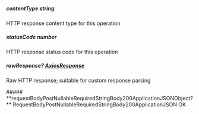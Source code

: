 
##### **contentType** string
HTTP response content type for this operation

##### **statusCode** number
HTTP response status code for this operation

##### **rawResponse?** [AxiosResponse](https://axios-http.com/docs/res_schema)
Raw HTTP response; suitable for custom response parsing

<Collapsible>
    ##### **requestBodyPostNullableRequiredStringBody200ApplicationJSONObject?** RequestBodyPostNullableRequiredStringBody200ApplicationJSON
    OK
    <Collapsible.Break/>
    <RequestBodyPostNullableRequiredStringBody200ApplicationJSON/>
</Collapsible>

